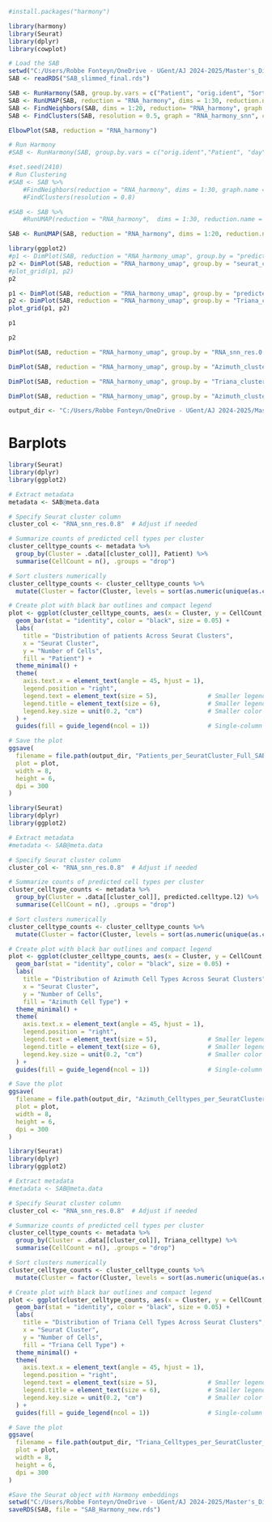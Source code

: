 ```r
#install.packages("harmony")
```


```r
library(harmony)
library(Seurat)
library(dplyr)
library(cowplot)
```

```r
# Load the SAB
setwd("C:/Users/Robbe Fonteyn/OneDrive - UGent/AJ 2024-2025/Master's_Dissertation/AML-CITEseq/Data")
SAB <- readRDS("SAB_slimmed_final.rds")
```

```r
SAB <- RunHarmony(SAB, group.by.vars = c("Patient", "orig.ident", "Sorting", "day"), reduction.use = "pca", reduction.save = "RNA_harmony")
SAB <- RunUMAP(SAB, reduction = "RNA_harmony", dims = 1:30, reduction.name = "RNA_harmony_umap")
SAB <- FindNeighbors(SAB, dims = 1:20, reduction= "RNA_harmony", graph.name = c("RNA_harmony_nn", "RNA_harmony_snn"))
SAB <- FindClusters(SAB, resolution = 0.5, graph = "RNA_harmony_snn", cluster.name = "RNA_harmony_clusters")
```

```r
ElbowPlot(SAB, reduction = "RNA_harmony")
```


```r
# Run Harmony
#SAB <- RunHarmony(SAB, group.by.vars = c("orig.ident","Patient", "day", "Sorting"), reduction.use= "pca", reduction.save = "RNA_harmony")
```

```r
#set.seed(2410)
# Run Clustering
#SAB <- SAB %>%
    #FindNeighbors(reduction = "RNA_harmony", dims = 1:30, graph.name = c("RNA_harmony_nn", "RNA_harmony_snn")) %>% # Defaults to 20 k nearest neighbors
    #FindClusters(resolution = 0.8) 
```

```r
#SAB <- SAB %>%
    #RunUMAP(reduction = "RNA_harmony",  dims = 1:30, reduction.name = "Harmony_UMAP")
```

```r
SAB <- RunUMAP(SAB, reduction = "RNA_harmony", dims = 1:20, reduction.name = "RNA_harmony_umap")
```


```r
library(ggplot2)
#p1 <- DimPlot(SAB, reduction = "RNA_harmony_umap", group.by = "predicted.celltype.l2", raster = FALSE) + NoLegend()
p2 <- DimPlot(SAB, reduction = "RNA_harmony_umap", group.by = "seurat_clusters",label = TRUE, raster = FALSE) + NoLegend()
#plot_grid(p1, p2)
p2
```
```r
p1 <- DimPlot(SAB, reduction = "RNA_harmony_umap", group.by = "predicted.celltype.l2", raster = FALSE, label = TRUE) + NoLegend()
p2 <- DimPlot(SAB, reduction = "RNA_harmony_umap", group.by = "Triana_celltype", label = TRUE, raster = FALSE) + NoLegend()
plot_grid(p1, p2)
```

```r
p1
```

```r
p2
```

```r
DimPlot(SAB, reduction = "RNA_harmony_umap", group.by = "RNA_snn_res.0.5",label =TRUE, raster = FALSE) + NoLegend()
```

```r
DimPlot(SAB, reduction = "RNA_harmony_umap", group.by = "Azimuth_cluster_majority_celltype_l1", label = TRUE, raster = FALSE)
```


```r
DimPlot(SAB, reduction = "RNA_harmony_umap", group.by = "Triana_cluster_majority_celltype", label = TRUE, raster = FALSE) + NoLegend()
```

```r
DimPlot(SAB, reduction = "RNA_harmony_umap", group.by = "Azimuth_cluster_majority_celltype_l2", label = TRUE, raster = FALSE)
```

```r
output_dir <- "C:/Users/Robbe Fonteyn/OneDrive - UGent/AJ 2024-2025/Master's_Dissertation/Graphs/Merge_plots"
```


# Barplots
```r
library(Seurat)
library(dplyr)
library(ggplot2)

# Extract metadata
metadata <- SAB@meta.data

# Specify Seurat cluster column
cluster_col <- "RNA_snn_res.0.8"  # Adjust if needed

# Summarize counts of predicted cell types per cluster
cluster_celltype_counts <- metadata %>%
  group_by(Cluster = .data[[cluster_col]], Patient) %>%
  summarise(CellCount = n(), .groups = "drop")

# Sort clusters numerically
cluster_celltype_counts <- cluster_celltype_counts %>%
  mutate(Cluster = factor(Cluster, levels = sort(as.numeric(unique(as.character(Cluster))))))

# Create plot with black bar outlines and compact legend
plot <- ggplot(cluster_celltype_counts, aes(x = Cluster, y = CellCount, fill = Patient)) +
  geom_bar(stat = "identity", color = "black", size = 0.05) +
  labs(
    title = "Distribution of patients Across Seurat Clusters",
    x = "Seurat Cluster",
    y = "Number of Cells",
    fill = "Patient") +
  theme_minimal() +
  theme(
    axis.text.x = element_text(angle = 45, hjust = 1),
    legend.position = "right",
    legend.text = element_text(size = 5),              # Smaller legend text
    legend.title = element_text(size = 6),             # Smaller legend title
    legend.key.size = unit(0.2, "cm")                  # Smaller color boxes
  ) +
  guides(fill = guide_legend(ncol = 1))                # Single-column legend

# Save the plot
ggsave(
  filename = file.path(output_dir, "Patients_per_SeuratCluster_Full_SAB_Harmony.jpg"),
  plot = plot,
  width = 8,
  height = 6,
  dpi = 300
)
```

```r
library(Seurat)
library(dplyr)
library(ggplot2)

# Extract metadata
#metadata <- SAB@meta.data

# Specify Seurat cluster column
cluster_col <- "RNA_snn_res.0.8"  # Adjust if needed

# Summarize counts of predicted cell types per cluster
cluster_celltype_counts <- metadata %>%
  group_by(Cluster = .data[[cluster_col]], predicted.celltype.l2) %>%
  summarise(CellCount = n(), .groups = "drop")

# Sort clusters numerically
cluster_celltype_counts <- cluster_celltype_counts %>%
  mutate(Cluster = factor(Cluster, levels = sort(as.numeric(unique(as.character(Cluster))))))

# Create plot with black bar outlines and compact legend
plot <- ggplot(cluster_celltype_counts, aes(x = Cluster, y = CellCount, fill = predicted.celltype.l2)) +
  geom_bar(stat = "identity", color = "black", size = 0.05) +
  labs(
    title = "Distribution of Azimuth Cell Types Across Seurat Clusters",
    x = "Seurat Cluster",
    y = "Number of Cells",
    fill = "Azimuth Cell Type") +
  theme_minimal() +
  theme(
    axis.text.x = element_text(angle = 45, hjust = 1),
    legend.position = "right",
    legend.text = element_text(size = 5),              # Smaller legend text
    legend.title = element_text(size = 6),             # Smaller legend title
    legend.key.size = unit(0.2, "cm")                  # Smaller color boxes
  ) +
  guides(fill = guide_legend(ncol = 1))                # Single-column legend

# Save the plot
ggsave(
  filename = file.path(output_dir, "Azimuth_Celltypes_per_SeuratCluster_Full_SAB_Harmony.jpg"),
  plot = plot,
  width = 8,
  height = 6,
  dpi = 300
)

```

```r
library(Seurat)
library(dplyr)
library(ggplot2)

# Extract metadata
#metadata <- SAB@meta.data

# Specify Seurat cluster column
cluster_col <- "RNA_snn_res.0.8"  # Adjust if needed

# Summarize counts of predicted cell types per cluster
cluster_celltype_counts <- metadata %>%
  group_by(Cluster = .data[[cluster_col]], Triana_celltype) %>%
  summarise(CellCount = n(), .groups = "drop")

# Sort clusters numerically
cluster_celltype_counts <- cluster_celltype_counts %>%
  mutate(Cluster = factor(Cluster, levels = sort(as.numeric(unique(as.character(Cluster))))))

# Create plot with black bar outlines and compact legend
plot <- ggplot(cluster_celltype_counts, aes(x = Cluster, y = CellCount, fill = Triana_celltype)) +
  geom_bar(stat = "identity", color = "black", size = 0.05) +
  labs(
    title = "Distribution of Triana Cell Types Across Seurat Clusters",
    x = "Seurat Cluster",
    y = "Number of Cells",
    fill = "Triana Cell Type") +
  theme_minimal() +
  theme(
    axis.text.x = element_text(angle = 45, hjust = 1),
    legend.position = "right",
    legend.text = element_text(size = 5),              # Smaller legend text
    legend.title = element_text(size = 6),             # Smaller legend title
    legend.key.size = unit(0.2, "cm")                  # Smaller color boxes
  ) +
  guides(fill = guide_legend(ncol = 1))                # Single-column legend

# Save the plot
ggsave(
  filename = file.path(output_dir, "Triana_Celltypes_per_SeuratCluster_Full_SAB_Harmony.jpg"),
  plot = plot,
  width = 8,
  height = 6,
  dpi = 300
)

```

```r
#Save the Seurat object with Harmony embeddings
setwd("C:/Users/Robbe Fonteyn/OneDrive - UGent/AJ 2024-2025/Master's_Dissertation/AML-CITEseq/Data")
saveRDS(SAB, file = "SAB_Harmony_new.rds")
```

